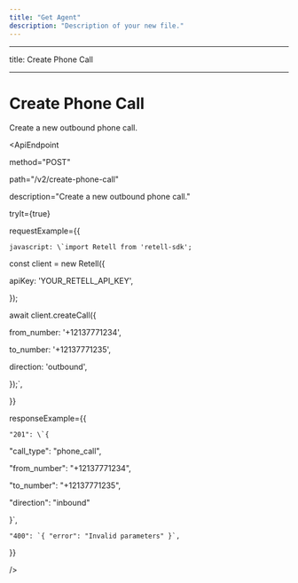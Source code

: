 ```yaml
---
title: "Get Agent"
description: "Description of your new file."
---
```


---

title: Create Phone Call

---


# Create Phone Call

Create a new outbound phone call.

\<ApiEndpoint

  method="POST"

  path="/v2/create-phone-call"

  description="Create a new outbound phone call."

  tryIt={true}

  requestExample={{

    javascript: \`import Retell from 'retell-sdk';

const client = new Retell({

  apiKey: 'YOUR_RETELL_API_KEY',

});

await client.createCall({

  from_number: '+12137771234',

  to_number: '+12137771235',

  direction: 'outbound',

});\`,

  }}

  responseExample={{

    "201": \`{

  "call_type": "phone_call",

  "from_number": "+12137771234",

  "to_number": "+12137771235",

  "direction": "inbound"

}\`,

    "400": `{ "error": "Invalid parameters" }`,

  }}

/\>